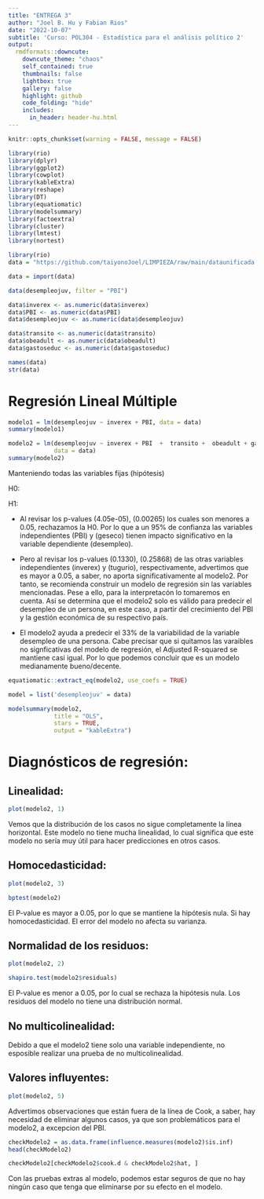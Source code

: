 ```yaml
---
title: "ENTREGA 3"
author: "Joel B. Hu y Fabian Rios"
date: "2022-10-07"
subtitle: 'Curso: POL304 - Estadística para el análisis político 2'
output:
  rmdformats::downcute:
    downcute_theme: "chaos"
    self_contained: true
    thumbnails: false
    lightbox: true
    gallery: false
    highlight: github
    code_folding: "hide"
    includes:
      in_header: header-hu.html
---
```

```r
knitr::opts_chunk$set(warning = FALSE, message = FALSE)
```

```r
library(rio)
library(dplyr)
library(ggplot2)
library(cowplot)
library(kableExtra)
library(reshape)
library(DT)
library(equatiomatic)
library(modelsummary)
library(factoextra)
library(cluster)
library(lmtest)
library(nortest)
```



```r
library(rio)
data = "https://github.com/taiyonoJoel/LIMPIEZA/raw/main/dataunificada.csv"

data = import(data)
```

```r
data(desempleojuv, filter = "PBI")
```

```r
data$inverex <- as.numeric(data$inverex)
data$PBI <- as.numeric(data$PBI)
data$desempleojuv <- as.numeric(data$desempleojuv)
```

```r
data$transito <- as.numeric(data$transito)
data$obeadult <- as.numeric(data$obeadult)
data$gastoseduc <- as.numeric(data$gastoseduc)
```


```r
names(data)
str(data)
```

# Regresión Lineal Múltiple
```r
modelo1 = lm(desempleojuv ~ inverex + PBI, data = data)
summary(modelo1)
```

```r
modelo2 = lm(desempleojuv ~ inverex + PBI  +  transito +  obeadult + gastoseduc,
             data = data)
summary(modelo2)
```

Manteniendo todas las variables fijas
(hipótesis)	

H0:

H1:
			
+ Al revisar los p-values (4.05e-05), (0.00265) los cuales son menores a 0.05, rechazamos la H0. Por lo que a un 95% de confianza las variables independientes (PBI) y (geseco) tienen impacto significativo en la variable dependiente (desempleo). 

+ Pero al revisar los p-values (0.1330), (0.25868) de las otras variables independientes (inverex) y (tugurio), respectivamente, advertimos que es mayor a 0.05, a saber, no aporta significativamente al modelo2. Por tanto, se recomienda construir un modelo de regresión sin las variables mencionadas. Pese a ello, para la interpretacón lo tomaremos en cuenta. Así se determina que el modelo2 solo es válido para predecir el desempleo de un persona, en este caso, a partir del crecimiento del PBI y la gestión económica de su respectivo país. 

+ El modelo2 ayuda a predecir el 33% de la variabilidad de la variable desempleo de una persona. Cabe precisar que si quitamos las varaibles no signficativas del modelo de regresión, el Adjusted R-squared se mantiene casi igual. Por lo que podemos concluir que es un modelo medianamente bueno/decente.
  
```r
equatiomatic::extract_eq(modelo2, use_coefs = TRUE)
```

```r
model = list('desempleojuv' = data)

modelsummary(modelo2,
             title = "OLS",
             stars = TRUE,
             output = "kableExtra")
```


# Diagnósticos de regresión:

## Linealidad:

```r
plot(modelo2, 1)
```

Vemos que la distribución de los casos no sigue completamente la línea horizontal. Este modelo no tiene mucha linealidad, lo cual significa que este modelo no sería muy útil para hacer predicciones en otros casos.

## Homocedasticidad:

```r
plot(modelo2, 3)
```

```r
bptest(modelo2)
```

El P-value es mayor a 0.05, por lo que se mantiene la hipótesis nula. Si hay homocedasticidad. El error del modelo no afecta su varianza.

## Normalidad de los residuos:

```r
plot(modelo2, 2)
```

```r
shapiro.test(modelo2$residuals)
```

El P-value es menor a 0.05, por lo cual se rechaza la hipótesis nula. Los residuos del modelo no tiene una distribución normal.

## No multicolinealidad:

Debido a que el modelo2 tiene solo una variable independiente, no esposible realizar una prueba de no multicolinealidad.

## Valores influyentes:

```r
plot(modelo2, 5)
```

Advertimos observaciones que están fuera de la línea de Cook, a saber, hay necesidad de eliminar algunos casos, ya que son problemáticos para el modelo2, a excepcion del PBI.

```r
checkModelo2 = as.data.frame(influence.measures(modelo2)$is.inf)
head(checkModelo2)
```

```r
checkModelo2[checkModelo2$cook.d & checkModelo2$hat, ]
```

Con las pruebas extras al modelo, podemos estar seguros de que no hay ningún caso que tenga que eliminarse por su efecto en el modelo. 
  
  
  
  
  
  
  
